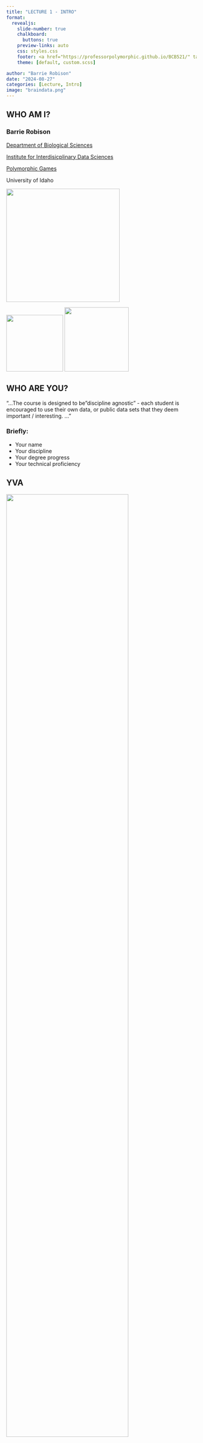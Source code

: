```yaml
---
title: "LECTURE 1 - INTRO"
format:
  revealjs: 
    slide-number: true
    chalkboard: 
      buttons: true
    preview-links: auto
    css: styles.css
    footer: <a href="https://professorpolymorphic.github.io/BCB521/" target="_blank">HOME</a>
    theme: [default, custom.scss]

author: "Barrie Robison"
date: "2024-08-27"
categories: [Lecture, Intro]
image: "braindata.png"
---
```


## WHO AM I?

### [Barrie Robison]{.absolute bottom="210" left="10"}

[[Department of Biological Sciences](https://www.uidaho.edu/sci/biology)]{.absolute bottom="170" left="10"}

[[Institute for Interdisicplinary Data Sciences](https://www.iids.uidaho.edu)]{.absolute bottom="130" left="10"}

[[Polymorphic Games](http://www.polymorphicgames.com)]{.absolute bottom="90" left="10"}

[University of Idaho]{.absolute bottom="50" left="10"}

![](Barrie.jpeg){.absolute bottom="270" left="10" width="300"}

![](IIDS.png){.absolute bottom="270" right="10" height="150"} ![](Polymorphic.png){.absolute bottom="440" right="10" height="170"}

## WHO ARE YOU?

"...The course is designed to be "discipline agnostic" - each student is encouraged to use their own data, or public data sets that they deem important / interesting. ..."

### Briefly:

-   Your name
-   Your discipline
-   Your degree progress
-   Your technical proficiency

## YVA

![](diablobee.png){.absolute height="80%"}

## SEAN

![](ultimate.png){.absolute height="80%"}

## MORJINA

![](killi.png){.absolute height="80%"}

## ZOE

![](infobee.png){.absolute height="80%"}

## COURSE SUMMARY

Students completing this course will be able to:

::: r-fit-text
1.  Identify, understand, and describe the critical characteristics, needs, and expectations of the various audiences with whom they will communicate.

2.  Develop and apply effective writing and presentation skills to communicate data-driven insights clearly and impactfully to both specialist and general audiences.

3.  Implement reproducible research practices using literate programming (Quarto/Markdown) and version control (GitHub) to enhance the transparency and reproducibility of their work.

4.  Create compelling narratives around data that are tailored to specific disciplines while remaining accessible to interdisciplinary audiences.

5.  Critically evaluate and apply appropriate data visualization techniques to support written and verbal communications, enhancing the accessibility of complex data analysis results.
:::

## CENTRAL DOGMA

Who is the AUDIENCE and what is the GOAL?

![](polisci.png)

## THE AUDIENCE

What kind of audiences?

Can they be categorized or grouped?

## THE GOAL

What kind of goals?

Can they be categorized or grouped?

## THE STRATEGY

How can the goal be achieved with this audience?

Is this concept too abstract to discuss?

## THE MEDIUM

What are the possible communication channels with our audience?

How do these channels align with our modes of communication (showing, speaking, writing)?

## TECHNICAL COMPONENTS

[Literate Programming](../A1-Lit-Prog/index.qmd)

Version Control

Artificial Intelligence

## SUMMARY {.smaller}

**Who is the [AUDIENCE]{.red}? What is the [GOAL]{.red}?**

::: panel-tabset
## AUDIENCE

-   **Receptivity:** Are they hostile to your message, or predisposed to it?
-   **Influence:** Do they have the power to help you achieve your goal?
-   **Engagement:** Are you competing with other factors for their attention?
-   **Expertise:** How much prior knowledge do they have related to your content?
-   **Needs:** What type of affordances must you provide? Consider the required access to technology for your communication.
-   **Expectations:** Are there disciplinary or cultural norms or expectations (e.g. formality, format, content)?
-   **Diversity:** How big is the audience, and how much variation in the above characteristics may exist among individuals?
-   **Goals:** Your audience has goals too. How do their goals align with yours?

## GOALS

1.  **Overarching goals (Long-term Objectives):** Get the job, sell the product, get elected, confirm or refute your hypothesis.

2.  **Communication-Specific goals (Immediate Objectives):** Inform the voters, educate the students, persuade the legislator, motivate the staff, solve a problem.

3.  **Multiple Goals:** Most communications will have multiple goals across these categories. The challenge is often in balancing these goals effectively.

4.  **Alignment:** Ensure that your communication-specific goals align with your overarching goals and are appropriate for your audience characteristics.

5.  **Measurability:** Where possible, try to make goals specific and measurable. This can help in evaluating the success of your communication.

6.  **Flexibility:** Be prepared to adjust your goals based on feedback or changing circumstances.
:::
